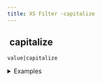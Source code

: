 ```yaml
---
title: XS Filter -capitalize
---
```


## <img src="../assets/docuBadge (11).png" alt="" data-size="line"> capitalize <a href="#xscapitalize" id="xscapitalize"></a>

`value|capitalize`

<details>

<summary>Examples</summary>

```javascript
"hello world"|capitalize    // Returns "Hello World"
"john doe"|capitalize      // Returns "John Doe"
```

</details>
